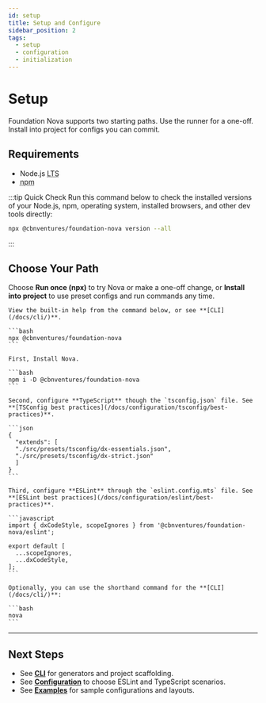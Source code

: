 ```yaml
---
id: setup
title: Setup and Configure
sidebar_position: 2
tags:
  - setup
  - configuration
  - initialization
---
```



# Setup

Foundation Nova supports two starting paths. Use the runner for a one-off. Install into project for configs you can commit.

## Requirements

- Node.js <abbr title="Long-Term Support">LTS</abbr>
- <abbr title="Node Package Manager">npm</abbr>

:::tip Quick Check
Run this command below to check the installed versions of your Node.js, npm, operating system, installed browsers, and other dev tools directly:

```bash
npx @cbnventures/foundation-nova version --all
```
:::

## Choose Your Path

Choose **Run once (npx)** to try Nova or make a one-off change, or **Install into project** to use preset configs and run commands any time.

<Tabs groupId="setup-mode">
  <TabItem value="runner" label="Run once (npx)">

    View the built-in help from the command below, or see **[CLI](/docs/cli/)**.

    ```bash
    npx @cbnventures/foundation-nova
    ```

  </TabItem>
  <TabItem value="local" label="Install into project">

    First, Install Nova.

    ```bash
    npm i -D @cbnventures/foundation-nova
    ```

    Second, configure **TypeScript** though the `tsconfig.json` file. See **[TSConfig best practices](/docs/configuration/tsconfig/best-practices)**.

    ```json
    {
      "extends": [
      "./src/presets/tsconfig/dx-essentials.json",
      "./src/presets/tsconfig/dx-strict.json"
      ]
    }
    ```

    Third, configure **ESLint** through the `eslint.config.mts` file. See **[ESLint best practices](/docs/configuration/eslint/best-practices)**.

    ```javascript
    import { dxCodeStyle, scopeIgnores } from '@cbnventures/foundation-nova/eslint';

    export default [
      ...scopeIgnores,
      ...dxCodeStyle,
    ];
    ```

    Optionally, you can use the shorthand command for the **[CLI](/docs/cli/)**:

    ```bash
    nova
    ```

  </TabItem>
</Tabs>

---

## Next Steps

- See **[CLI](/docs/cli/)** for generators and project scaffolding.
- See **[Configuration](/docs/configuration/)** to choose ESLint and TypeScript scenarios.
- See **[Examples](/docs/examples/)** for sample configurations and layouts.
